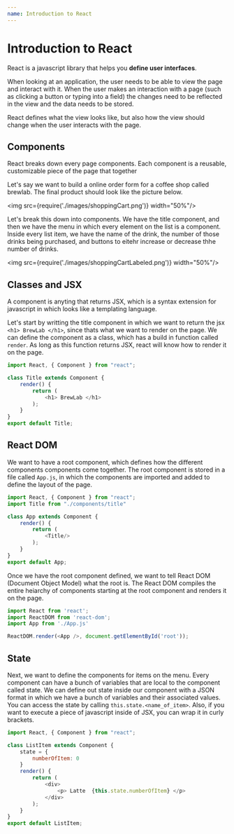 ```yaml
---
name: Introduction to React
---
```


# Introduction to React

React is a javascript library that helps you **define user interfaces**. 

When looking at an application, the user needs to be able to view the page and interact with it. When the user makes an interaction with a page (such as clicking a button or typing into a field) the changes need to be reflected in the view and the data needs to be stored. 

React defines what the view looks like, but also how the view should change when the user interacts with the page.


## Components

React breaks down every page components. Each component is a reusable, customizable piece of the page that together

Let's say we want to build a online order form for a coffee shop called brewlab. The final product should look like the picture below. 

<img src={require('./images/shoppingCart.png')} width="50%"/>

Let's break this down into components. We have the title component, and then we have the menu in which every element on the list is a component. Inside every list item, we have the name of the drink, the number of those drinks being purchased, and buttons to eitehr increase or decrease thhe number of drinks. 

<img src={require('./images/shoppingCartLabeled.png')} width="50%"/>

## Classes and JSX

A component is anyting that returns JSX, which is a syntax extension for javascript in which looks like a templating language. 

Let's start by writting the title component in which we want to return the jsx ```<h1> BrewLab </h1>```, since thats what we want to render on the page. We can define the component as a class, which has a build in function called ```render```. As long as this function returns JSX, react will know how to render it on the page.

```javascript 
import React, { Component } from "react";

class Title extends Component {
    render() {
        return (
            <h1> BrewLab </h1>
        );
    }
}
export default Title;
```


## React DOM

We want to have a root component, which defines how the different components components come together. The root component is stored in a file called ```App.js```, in which the components are imported and added to define the layout of the page.

```javascript
import React, { Component } from "react";
import Title from "./components/title"

class App extends Component {
    render() {
        return (
            <Title/>
        );
    }
}
export default App;
```

Once we have the root component defined, we want to tell React DOM (Document Object Model) what the root is. The React DOM compiles the entire heiarchy of components starting at the root component and renders it on the page. 

```javascript
import React from 'react';
import ReactDOM from 'react-dom';
import App from './App.js'

ReactDOM.render(<App />, document.getElementById('root'));
```

## State

Next, we want to define the components for items on the menu.  Every component can have a bunch of variables that are local to the component called state. 
We can define out state inside our component with a JSON format in which we have a bunch of variables and their associated values. You can access the state by calling ```this.state.<name_of_item>```. Also, if you want to execute a piece of javascript inside of JSX, you can wrap it in curly brackets. 


```javascript
import React, { Component } from "react";

class ListItem extends Component {
    state = {
        numberOfItem: 0
    }
    render() {
        return (
            <div> 
                <p> Latte  {this.state.numberOfItem} </p> 
            </div> 
        );
    }
}
export default ListItem;
```
